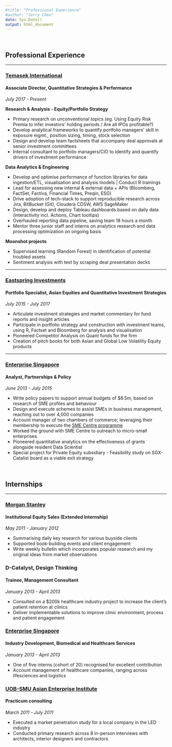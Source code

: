```yaml
---
#title: "Professional Experience"
#author: "Jerry Chee"
date: Sys.Date()
output: html_document
---
```

\  

## Professional Experience

------------------------------

### [Temasek International](https://www.temasek.com.sg/en/who-we-are/about-us)
#### Associate Director, Quantitative Strategies & Performance
*July 2017 - Present*

**Research & Analysis - Equity/Portfolio Strategy**

* Primary research on unconventional topics (eg. Using Equity Risk Premia to infer investors’ holding periods / Are all IPOs profitable?)
* Develop analytical frameworks to quantify portfolio managers’ skill in exposure mgmt., position sizing, timing, stock selection
* Design and develop team factsheets that accompany deal approvals at senior investment committees
* Internal consultant to portfolio managers/CIO to identify and quantify drivers of investment performance

**Data Analytics & Engineering** 

* Develop and optimise performance of function libraries for data ingestion/ETL, visualisation and analysis models | Conduct R trainings
* Lead for assessing new internal & external data + APIs (Bloomberg, FactSet, Factiva, Financial Times, Preqin, ESG)
* Drive adoption of tech-stack to support reproducible research across Jira, BitBucket (Git), Cloudera CDSW, AWS SageMaker
* Design, develop and deploy Tableau dashboards based on daily data (interactivity incl. Actions, Chart tooltips)
* Overhauled reporting data pipeline, saving team 18 hours a month
* Mentor three junior staff and interns on analytics research and data processing optimization on ongoing basis

**Moonshot projects**

* Supervised learning (Random Forest) in identification of potential troubled assets
* Sentiment analysis with text by scraping deal presentation decks

------------------------------------

### [Eastspring Investments](https://www.eastspring.com/sg/about-us/company-overview)
#### Portfolio Specialist, Asian Equities and Quantitative Investment Strategies
*July 2015 - July 2017*

* Articulate investment strategies and market commentary for fund reports and insight articles
* Participate in portfolio strategy and construction with investment teams, using R, Factset and Bloomberg for analysis and visualisation
* Pioneered Competitor Analysis on Quant funds for the firm
* Creation of pitch books for both Asian and Global Low Volatility Equity products

------------------------------------

### [Enterprise Singapore](https://www.enterprisesg.gov.sg/about-us/overview)
#### Analyst, Partnerships & Policy
*June 2013 - July 2015*

* Write policy papers to support annual budgets of $6.5m, based on research of SME profiles and behaviour
* Design and execute schemes to assist SMEs in business management, reaching out to over 4,000 companies
* Account manager of two chambers of commerce; leveraging their membership to execute the [SME Centre programme](https://www.smeportal.sg/content/smeportal/en/resources/sme-centres.html)
* Worked the ground with SME Centre to outreach to micro-small enterprises
* Pioneered quantitative analytics on the effectiveness of grants alongside resident Data Scientist
* Special project for Private Equity subsidiary - Feasibility study on SGX-Catalist board as a viable exit strategy

\  

## Internships

------------------------------------

### [Morgan Stanley](https://www.morganstanley.com/people-opportunities/students-graduates/programs/institutional-securities/sales-and-trading/institutional-equity-summer-analyst-north-america)
#### Institutional Equity Sales (Extended Internship)
*May 2011 - January 2012*

* Summarising daily key research for various buyside clients
* Supported book-building events and client engagement
* Write weekly bulletin which incorporates popular research and my original ideas from market observations

### D-Catalyst, Design Thinking
#### Trainee, Management Consultant
*January 2013 - April 2013*

* Consulted on a $200k healthcare industry project to increase the client’s patient retention at clinics
* Deliver implementable solutions to improve clinic environment, process and patient engagement

### [Enterprise Singapore](https://www.enterprisesg.gov.sg/industries/type/healthcare-and-biomedical/industry-profile)
#### Industry Development, Biomedical and Healthcare Services
*January 2013 - April 2013*

* One of five interns (cohort of 20) recognised for excellent contribution
* Account management of healthcare companies, ranging across lifesciences and logistics

### [UOB-SMU Asian Enterprise Institute](https://usaei.smu.edu.sg/usaei/sme-consulting/overview)
#### Practicum consulting
*March 2011 - July 2011*

* Executed a market penetration study for a local company in the LED industry
* Conducted primary research across 8 in-person interviews with architects, interior designers and contractors

